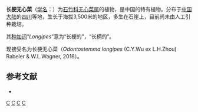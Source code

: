 {{Speciesbox
| taxon = Arenaria(植物) longipes
| binomial_authority = [[吴征镒|C. Y. Wu]] ex L. H. Zhou, 1987
}}

'''长梗无心菜'''（[[学名|学名]]：{{lang|la|''Arenaria longipes''}}）为[[石竹科|石竹科]][[无心菜属|无心菜属]]的植物，是中国的特有植物。分布于[[中国大陆|中国大陆]]的[[四川|四川]]等地，生长于海拔3,500米的地区，多生在石崖上，目前尚未由人工引种栽培。

其[[种加词|种加词]]“''Longipes''”意为“长梗的”，“长柄的”。

现接受名为长梗无心菜（''Odontostemma longipes'' (C.Y.Wu ex L.H.Zhou) Rabeler & W.L.Wagner, 2016）。

== 参考文献 ==
<div class="references-small">
* {{cite web| url =http://www.bioinfo.cn/db05/KmzwSpecies.php?action=view&id=2939| title =长梗无心菜| work =《中国高等植物数据库全库》| publisher =中国科学院微生物研究所| author =昆明植物研究所| accessdate =2009-02-23| deadurl =yes| archiveurl =https://web.archive.org/web/20160305000525/http://www.bioinfo.cn/db05/KmzwSpecies.php?action=view&id=2939| archivedate =2016-03-05}}
</div>

{{Taxonbar}}
[[Category:无心菜属|C]]
[[Category:中国特有植物|C]]
[[Category:四川植物|C]]
[[Category:1987年描述的植物|C]]